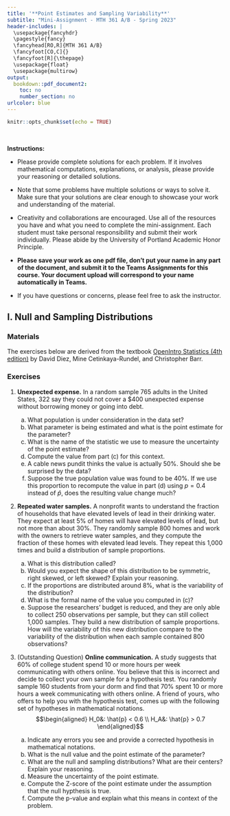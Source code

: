 ---
title: '**Point Estimates and Sampling Variability**'
subtitle: "Mini-Assignment - MTH 361 A/B - Spring 2023"
header-includes: |
  \usepackage{fancyhdr}
  \pagestyle{fancy}
  \fancyhead[RO,R]{MTH 361 A/B}
  \fancyfoot[CO,C]{}
  \fancyfoot[R]{\thepage}
  \usepackage{float}
  \usepackage{multirow}
output:
  bookdown::pdf_document2:
    toc: no
    number_section: no
urlcolor: blue
---

```{r setup, include=FALSE}
knitr::opts_chunk$set(echo = TRUE)
```

\

**Instructions:**
 
 * Please provide complete solutions for each problem. If it involves mathematical computations, explanations, or analysis, please provide your reasoning or detailed solutions.
 
 * Note that some problems have multiple solutions or ways to solve it. Make sure that your solutions are clear enough to showcase your work and understanding of the material.
 
 * Creativity and collaborations are encouraged. Use all of the resources you have and what you need to complete the mini-assignment. Each student must take personal responsibility and submit their work individually. Please abide by the University of Portland Academic Honor Principle.
 
 * **Please save your work as one pdf file, don't put your name in any part of the document, and submit it to the Teams Assignments for this course. Your document upload will correspond to your name automatically in Teams.**
 
 * If you have questions or concerns, please feel free to ask the instructor.

\newpage

## I. Null and Sampling Distributions

### Materials

The exercises below are derived from the textbook [OpenIntro Statistics (4th edition)](https://www.openintro.org/book/os/){target="_blank"} by David Diez, Mine Cetinkaya-Rundel, and Christopher Barr.

### Exercises

1. **Unexpected expense.** In a random sample 765 adults in the United States, 322 say
they could not cover a \$400 unexpected expense without borrowing money or going into debt.

    a. What population is under consideration in the data set?
    b. What parameter is being estimated and what is the point estimate for the parameter?
    c. What is the name of the statistic we use to measure the uncertainty of the point estimate?
    d. Compute the value from part (c) for this context.
    e. A cable news pundit thinks the value is actually 50\%. Should she be surprised by the data?
    f. Suppose the true population value was found to be 40\%. If we use this proportion to recompute the value in part (d) using $p = 0.4$ instead of $\hat{p}$, does the resulting value change much?

2. **Repeated water samples.** A nonprofit wants to understand the fraction of households that have elevated levels of lead in their drinking water. They expect at least 5\% of homes will have elevated levels of lead, but not more than about 30\%. They randomly sample 800 homes and work with the owners to retrieve water samples, and they compute the fraction of these homes with elevated lead levels. They repeat this 1,000 times and build a distribution of sample proportions.

    a. What is this distribution called?
    b. Would you expect the shape of this distribution to be symmetric, right skewed, or left skewed? Explain your reasoning.
    c. If the proportions are distributed around 8\%, what is the variability of the distribution?
    d. What is the formal name of the value you computed in (c)?
    e. Suppose the researchers' budget is reduced, and they are only able to collect 250 observations per sample, but they can still collect 1,000 samples. They build a new distribution of sample proportions. How will the variability of this new distribution compare to the variability of the distribution when each sample contained 800 observations?

3. (Outstanding Question) **Online communication.** A study suggests that 60\% of college student spend 10 or more hours per week communicating with others online. You believe that this is incorrect and decide to collect your own sample for a hypothesis test. You randomly sample 160 students from your dorm and find that 70\% spent 10 or more hours a week communicating with others online. A friend of yours, who offers to help you with the hypothesis test, comes up with the following set of hypotheses in mathematical notations.
$$\begin{aligned}
H_0&: \hat{p} < 0.6 \\
H_A&: \hat{p} > 0.7
\end{aligned}$$

    a. Indicate any errors you see and provide a corrected hypothesis in mathematical notations.
    b. What is the null value and the point estimate of the parameter?
    c. What are the null and sampling distributions? What are their centers? Explain your reasoning.
    d. Measure the uncertainty of the point estimate.
    e. Compute the Z-score of the point estimate under the assumption that the null hypthesis is true.
    f. Compute the p-value and explain what this means in context of the problem.
    